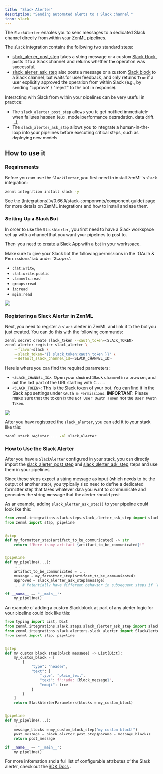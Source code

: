 ```yaml
---
title: "Slack Alerter"
description: "Sending automated alerts to a Slack channel."
icon: slack
---
```


The `SlackAlerter` enables you to send messages to a dedicated Slack channel directly from within your ZenML pipelines.

The `slack` integration contains the following two standard steps:

* [slack\_alerter\_post\_step](https://sdkdocs.zenml.io/latest/integration%5Fcode%5Fdocs/integrations-slack/#zenml.integrations.slack.steps.slack%5Falerter%5Fpost%5Fstep.slack%5Falerter%5Fpost%5Fstep) takes a string message or a custom [Slack block](https://api.slack.com/block-kit/building), posts it to a Slack channel, and returns whether the operation was successful.
* [slack\_alerter\_ask\_step](https://sdkdocs.zenml.io/latest/integration%5Fcode%5Fdocs/integrations-slack/#zenml.integrations.slack.steps.slack%5Falerter%5Fask%5Fstep.slack%5Falerter%5Fask%5Fstep) also posts a message or a custom [Slack block](https://api.slack.com/block-kit/building) to a Slack channel, but waits for user feedback, and only returns `True` if a user explicitly approved the operation from within Slack (e.g., by sending "approve" / "reject" to the bot in response).

Interacting with Slack from within your pipelines can be very useful in practice:

* The `slack_alerter_post_step` allows you to get notified immediately when failures happen (e.g., model performance degradation, data drift, ...),
* The `slack_alerter_ask_step` allows you to integrate a human-in-the-loop into your pipelines before executing critical steps, such as deploying new models.

## How to use it

### Requirements

Before you can use the `SlackAlerter`, you first need to install ZenML's `slack` integration:

```bash
zenml integration install slack -y
```

<Info>
    See the [Integrations](v/0.66.0/stack-components/component-guide) page for more details on ZenML integrations and how to install and use them.
</Info>

### Setting Up a Slack Bot

In order to use the `SlackAlerter`, you first need to have a Slack workspace set up with a channel that you want your pipelines to post to.

Then, you need to [create a Slack App](https://api.slack.com/apps?new%5Fapp=1) with a bot in your workspace.

<Info>
Make sure to give your Slack bot the following permissions in the `OAuth & Permissions` tab under `Scopes`:

* `chat:write`,
* `chat:write.public`
* `channels:read`
* `groups:read`
* `im:read`
* `mpim:read`


<Frame >
  <img src="/_assets/stack-components/stack-components-32.avif"/>
</Frame>
</Info>

### Registering a Slack Alerter in ZenML

Next, you need to register a `slack` alerter in ZenML and link it to the bot you just created. You can do this with the following commands:

```bash
zenml secret create slack_token --oauth_token=<SLACK_TOKEN>
zenml alerter register slack_alerter \
    --flavor=slack \
    --slack_token='{{ slack_token:oauth_token }}' \
    --default_slack_channel_id=<SLACK_CHANNEL_ID>
```

Here is where you can find the required parameters:

* `<SLACK_CHANNEL_ID>`: Open your desired Slack channel in a browser, and  out the last part of the URL starting with `C....`.
* `<SLACK_TOKEN>`: This is the Slack token of your bot. You can find it in the Slack app settings under `OAuth & Permissions`. **IMPORTANT**: Please make sure that the token is the `Bot User OAuth Token` not the `User OAuth Token`.

<Frame caption="Slack Token Image
">
  <img src="/_assets/stack-components/stack-components-33.avif"/>
</Frame>

After you have registered the `slack_alerter`, you can add it to your stack like this:

```bash
zenml stack register ... -al slack_alerter
```

### How to Use the Slack Alerter

After you have a `SlackAlerter` configured in your stack, you can directly import the [slack\_alerter\_post\_step](https://sdkdocs.zenml.io/latest/integration%5Fcode%5Fdocs/integrations-slack/#zenml.integrations.slack.steps.slack%5Falerter%5Fpost%5Fstep.slack%5Falerter%5Fpost%5Fstep) and [slack\_alerter\_ask\_step](https://sdkdocs.zenml.io/latest/integration%5Fcode%5Fdocs/integrations-slack/#zenml.integrations.slack.steps.slack%5Falerter%5Fask%5Fstep.slack%5Falerter%5Fask%5Fstep) steps and use them in your pipelines.

Since these steps expect a string message as input (which needs to be the output of another step), you typically also need to define a dedicated formatter step that takes whatever data you want to communicate and generates the string message that the alerter should post.

As an example, adding `slack_alerter_ask_step()` to your pipeline could look like this:

```py
from zenml.integrations.slack.steps.slack_alerter_ask_step import slack_alerter_ask_step
from zenml import step, pipeline


@step
def my_formatter_step(artifact_to_be_communicated) -> str:
    return f"Here is my artifact {artifact_to_be_communicated}!"


@pipeline
def my_pipeline(...):
    ...
    artifact_to_be_communicated = ...
    message = my_formatter_step(artifact_to_be_communicated)
    approved = slack_alerter_ask_step(message)
    ... # Potentially have different behavior in subsequent steps if `approved`

if __name__ == "__main__":
    my_pipeline()
```

An example of adding a custom Slack block as part of any alerter logic for your pipeline could look like this:

```py
from typing import List, Dict
from zenml.integrations.slack.steps.slack_alerter_ask_step import slack_alerter_post_step
from zenml.integrations.slack.alerters.slack_alerter import SlackAlerterParameters
from zenml import step, pipeline


@step
def my_custom_block_step(block_message) -> List[Dict]:
    my_custom_block = [
		{
			"type": "header",
			"text": {
				"type": "plain_text",
				"text": f":tada: {block_message}",
				"emoji": true
			}
		}
	]
    return SlackAlerterParameters(blocks = my_custom_block)


@pipeline
def my_pipeline(...):
    ...
    message_blocks = my_custom_block_step("my custom block!")
    post_message = slack_alerter_post_step(params = message_blocks)
    return post_message

if __name__ == "__main__":
    my_pipeline()

```

For more information and a full list of configurable attributes of the Slack alerter, check out the [SDK Docs](https://sdkdocs.zenml.io/latest/integration%5Fcode%5Fdocs/integrations-slack/#zenml.integrations.slack.alerters.slack%5Falerter.SlackAlerter) .

